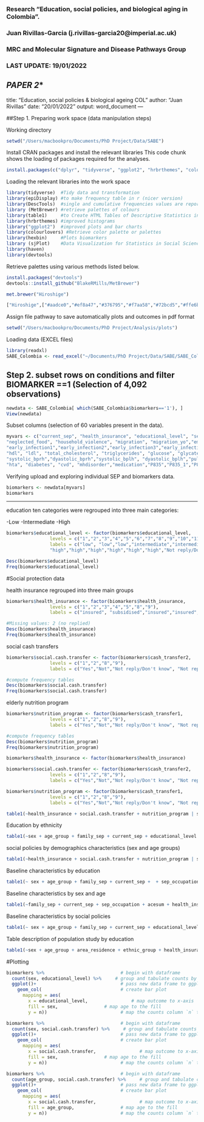 ###########################################################################################################
###  Research "Education, social policies, and biological aging in Colombia".                           ###
###  Juan Rivillas-Garcia (j.rivillas-garcia20@imperial.ac.uk)                                          ###
###                                                                                                     ###
###  MRC and Molecular Signature and Disease Pathways Group                                             ###
###                                                                                                     ###
###  LAST UPDATE: 19/01/2022                                                                            ###
###########################################################################################################

***PAPER 2****
---
title: "Education, social policies & biological ageing COL"
author: "Juan Rivillas"
date: "20/01/2022"
output: word_document
---

##Step 1. Preparing work space (data manipulation steps)

Working directory

```r
setwd("/Users/macbookpro/Documents/PhD Project/Data/SABE")
```

Install CRAN packages and install the relevant libraries
This code chunk shows the loading of packages required for the analyses.

```r
install.packages(c("dplyr", "tidyverse", "ggplot2", "hrbrthemes", "colorspace", "corrr","cowplot", "ggdark", "ggforce", "ggrepel","ggridges", "ggsci", "ggtext", "ggthemes", "grid", "gridExtra", "patchwork","rcartocolor", "scico", "showtext",   "shiny","plotly", "highcharter", "echarts4r", "colourlovers", "ggdist", "MetBrewer","vcdExtra","epiDisplay", "data.table", "formattable", "table1", "hexbin", "sjPlot", "haven", "devtools"))
```

Loading the relevant libraries into the work space

```r
library(tidyverse)  #Tidy data and transformation 
library(epiDisplay) #to make frequency table in r (nicer version)
library(DescTools)  #single and cumulative frequencies values are reported.
library (MetBrewer) #retrieve palettes of colours 
library(table1)     #to Create HTML Tables of Descriptive Statistics in epi
library(hrbrthemes) #improved histograms
library("ggplot2")  #improved plots and bar charts
library(colourlovers) #Retrieve color palette or palettes
library(hexbin)     #Plots biomarkers
library (sjPlot)    #Data Visualization for Statistics in Social Science
library(haven)
library(devtools)
```

Retrieve palettes using various methods listed below. 

```r
install.packages("devtools") 
devtools::install_github("BlakeRMills/MetBrewer") 

met.brewer("Hiroshige")

["Hiroshige",["#aadce0","#ef8a47","#376795","#f7aa58","#72bcd5","#ffe6b7","#e76254","#1e466e","#ffd06f","#528fad"]]
```


Assign file pathway to save automatically plots and outcomes in pdf format

```r
setwd("/Users/macbookpro/Documents/PhD Project/Analysis/plots")
```



Loading data (EXCEL files)

```r
library(readxl)
SABE_Colombia <- read_excel("~/Documents/PhD Project/Data/SABE/SABE_Colombia.xlsx")
```


## Step 2. subset rows on conditions and filter BIOMARKER ==1 (Selection of 4,092 observations)

```r
newdata <- SABE_Colombia[ which(SABE_Colombia$biomarkers=='1'), ]
View(newdata)
```

Subset columns (selection of 60 variables present in the data).

```r
myvars <- c("current_sep", "health_insurance", "educational_level", "sep_occupation", "family_sep","area_residence",
"neglected_food", "household_violence", "migration", "migration_yo","emotional_abuse","poor_health1","poor_health2",
"early_infection1","early_infection2","early_infection3","early_infection4","early_infection5","early_infection6","early_infection7",
"hdl", "ldl", "total_cholesterol", "triglycerides", "glucose", "glycated_haemoglobin", "weight", "height", "wc",
"systolic_bprh","dyastolic_bprh","systolic_bplh", "dyastolic_bplh","pulse_rh","pulse_lh",
"hta", "diabetes", "cvd", "mhdisorder","medication","P835","P835_1","P835_2","P835_3","P835_4","P835_5","P835_6","P835_7","P835_8","P835_9","P835_10","P835_11","P835_12","age", "sex", "ethnic_group", "alcohol", "smoking","cash_transfer1", "cash_transfer2")
```

Verifying upload and exploring individual SEP and biomarkers data.

```r
biomarkers <- newdata[myvars]
biomarkers
```


******

education ten categories were regrouped into three main categories:

-Low
-Intermediate
-High

```r

biomarkers$educational_level <- factor(biomarkers$educational_level,
                levels = c("1","2","3","4","5","6","7","8","9","10","11","98","99"),
                labels = c("low", "low","low","intermediate","intermediate",
                "high","high","high","high","high","high","Not reply/Don't know","Not reply/Don't know"))

Desc(biomarkers$educational_level)
Freq(biomarkers$educational_level)
```

#Social protection data

health insurance regrouped into three main groups
```r

biomarkers$health_insurance <- factor(biomarkers$health_insurance,
                levels = c("1","2","3","4","5","8","9"),
                labels = c("insured", "subsidised","insured","insured","uninsured","uninsured","uninsured"))

#Missing values: 2 (no replied)
Desc(biomarkers$health_insurance)
Freq(biomarkers$health_insurance)

```


social cash transfers 
```r

biomarkers$social.cash.transfer <- factor(biomarkers$cash_transfer2,
                levels = c("1","2","8","9"),
                labels = c("Yes","Not","Not reply/Don't know", "Not reply/Don't know"))

#compute frequency tables
Desc(biomarkers$social.cash.transfer)
Freq(biomarkers$social.cash.transfer)

```

elderly nutrition program
```r
biomarkers$nutrition_program <- factor(biomarkers$cash_transfer1,
                levels = c("1","2","8","9"),
                labels = c("Yes","Not","Not reply/Don't know", "Not reply/Don't know"))

#compute frequency tables
Desc(biomarkers$nutrition_program)
Freq(biomarkers$nutrition_program)

```



```r
biomarkers$health_insurance <- factor(biomarkers$health_insurance)

biomarkers$social.cash.transfer <- factor(biomarkers$cash_transfer2,
                levels = c("1","2","8","9"),
                labels = c("Yes","Not","Not reply/Don't know", "Not reply/Don't know"))

biomarkers$nutrition_program <- factor(biomarkers$cash_transfer1,
                levels = c("1","2","8","9"),
                labels = c("Yes","Not","Not reply/Don't know", "Not reply/Don't know"))

table1(~health_insurance + social.cash.transfer + nutrition_program | sex + age_group, data=biomarkers)
```


Education by ethnicity

```r
table1(~sex + age_group + family_sep + current_sep + educational_level + sep_occupation + health_insurance + acesum + social.cash.transfer | ethnic_group, data=biomarkers)
```


social policies by demographics characteristics (sex and age groups)

```r
table1(~health_insurance + social.cash.transfer + nutrition_program | sex + age_group, data=biomarkers)
```

Baseline characteristics by education

```r

table1(~ sex + age_group + family_sep + current_sep +  + sep_occupation + acesum + health_insurance + social.cash.transfer | educational_level, data=biomarkers)
```

Baseline characteristics by sex and age

```r

table1(~family_sep + current_sep + sep_occupation + acesum + health_insurance + social.cash.transfer | sex + age_group, data=biomarkers)
```

Baseline characteristics by social policies

```r

table1(~ sex + age_group + family_sep + current_sep + educational_level + sep_occupation +health_insurance + social.cash.transfer | acesum, data=biomarkers)
```


Table description of population study by education

```r
table1(~sex + age_group + area_residence + ethnic_group + health_insurance + social.cash.transfer + comorbidities + medicationsum + smoking + alcohol + bmi_cat + high.waist.circumference.male + high.waist.circumference.female | educational_level, data=biomarkers, #show.ci = TRUE)
```

#Plotting


```r
biomarkers %>%                            # begin with dataframe
  count(sex, educational_level) %>%     # group and tabulate counts by two columns
  ggplot()+                               # pass new data frame to ggplot
    geom_col(                             # create bar plot
      mapping = aes(   
        x = educational_level,                # map outcome to x-axis
        fill = sex,                 # map age to the fill
        y = n))                           # map the counts column `n` to the height
```



```r
biomarkers %>%                            # begin with dataframe
  count(sex, social.cash.transfer) %>%     # group and tabulate counts by two columns
  ggplot()+                               # pass new data frame to ggplot
    geom_col(                             # create bar plot
      mapping = aes(   
        x = social.cash.transfer,                # map outcome to x-axis
        fill = sex,                 # map age to the fill
        y = n))                           # map the counts column `n` to the height
```

```r
biomarkers %>%                            # begin with dataframe
  count(age_group, social.cash.transfer) %>%     # group and tabulate counts by two columns
  ggplot()+                               # pass new data frame to ggplot
    geom_col(                             # create bar plot
      mapping = aes(   
        x = social.cash.transfer,                # map outcome to x-axis
        fill = age_group,                 # map age to the fill
        y = n))                           # map the counts column `n` to the height
```



